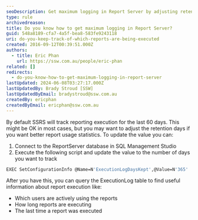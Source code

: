 ```yaml
---
seoDescription: Get maximum logging in Report Server by adjusting retention days and tracking report execution with SQL scripts.
type: rule
archivedreason:
title: Do you know how to get maximum logging in Report Server?
guid: 548a8189-cfa7-4a5f-bea8-583fe9243118
uri: do-you-keep-track-of-which-reports-are-being-executed
created: 2016-09-12T00:39:51.000Z
authors:
  - title: Eric Phan
    url: https://ssw.com.au/people/eric-phan
related: []
redirects:
  - do-you-know-how-to-get-maximum-logging-in-report-server
lastUpdated: 2024-06-08T03:27:17.000Z
lastUpdatedBy: Brady Stroud [SSW]
lastUpdatedByEmail: bradystroud@ssw.com.au
createdBy: ericphan
createdByEmail: ericphan@ssw.com.au
---
```


By default SSRS will track reporting execution for the last 60 days. This might be OK in most cases, but you may want to adjust the retention days if you want better report usage statistics.
To update the value you can:

1. Connect to the ReportServer database in SQL Management Studio
2. Execute the following script and update the value to the number of days you want to track

```bash
EXEC SetConfigurationInfo @Name=N'ExecutionLogDaysKept',@Value=N'365'
```

After you have this, you can query the ExecutionLog table to find useful information about report execution like:

- Which users are actively using the reports
- How long reports are executing
- The last time a report was executed
